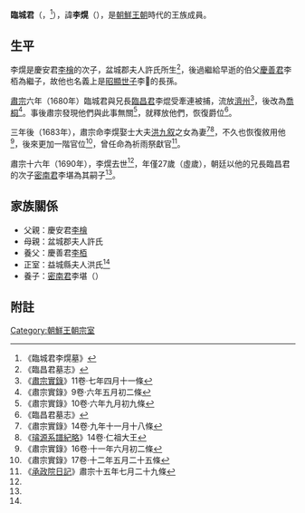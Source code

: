 '''臨城君'''（{{lang-ko|'''임성군'''}}，{{bd|1665年|月18日（顯宗六年八月初十）|1690年|10月19日（肅宗十六年九月十八）|catIdx=L臨城君}}<ref name="cha">《臨城君李熀墓》</ref>），諱'''李熀'''（{{lang-ko|'''이엽'''}}），是[[朝鮮王朝|朝鮮王朝]]時代的王族成員。

==生平==
李熀是慶安君[[李檜|李檜]]的次子，盆城郡夫人許氏所生<ref>《臨昌君墓志》</ref>，後過繼給早逝的伯父[[慶善君|慶善君]]李栢為繼子，故他也名義上是[[昭顯世子|昭顯世子]]李𣳫的長孫。

[[朝鮮肅宗|肅宗]]六年（1680年）臨城君與兄長[[臨昌君|臨昌君]]李焜受{{link-ko|三福之變|삼복의 옥}}牽連被捕，流放[[濟州|濟州]]<ref>《[[朝鮮王朝實錄|肅宗實錄]]》11卷·七年四月十一條</ref>，後改為[[喬桐|喬桐]]<ref>《肅宗實錄》9卷·六年五月初二條</ref>。事後肅宗發現他們與此事無關<ref>《肅宗實錄》10卷·六年九月初九條</ref>，就釋放他們，恢復爵位<ref name="lin">《臨昌君墓志》</ref>。

三年後（1683年），肅宗命李熀娶士大夫[[洪九叙|洪九叙]]之女為妻<ref>《肅宗實錄》14卷·九年十一月十八條</ref><ref name="xip">《[[璿源系譜紀略|璿源系譜紀略]]》14卷·仁祖大王</ref>，不久也恢復敘用他<ref>《肅宗實錄》16卷·十一年六月初二條</ref>，後來更加一階官位<ref>《肅宗實錄》17卷·十二年五月二十五條</ref>，曾任命為祈雨祭獻官<ref>《[[承政院日記|承政院日記]]》肅宗十五年七月二十九條</ref>。

肅宗十六年（1690年），李熀去世<ref name="cha"/>，年僅27歲（虛歲），朝廷以他的兄長臨昌君的次子[[密南君|密南君]]李堪為其嗣子<ref name="xip"/>。

==家族關係==
*父親：慶安君[[李檜|李檜]]
*母親：盆城郡夫人許氏
*養父：慶善君[[李栢|李栢]]
*正室：益城縣夫人洪氏<ref name="cha"/>
*養子：[[密南君|密南君]]李堪（{{lang-ko|밀남군 이감}}）

==附註==
{{reflist}}

{{korea-bio-stub}}

[[Category:朝鮮王朝宗室|Category:朝鮮王朝宗室]]